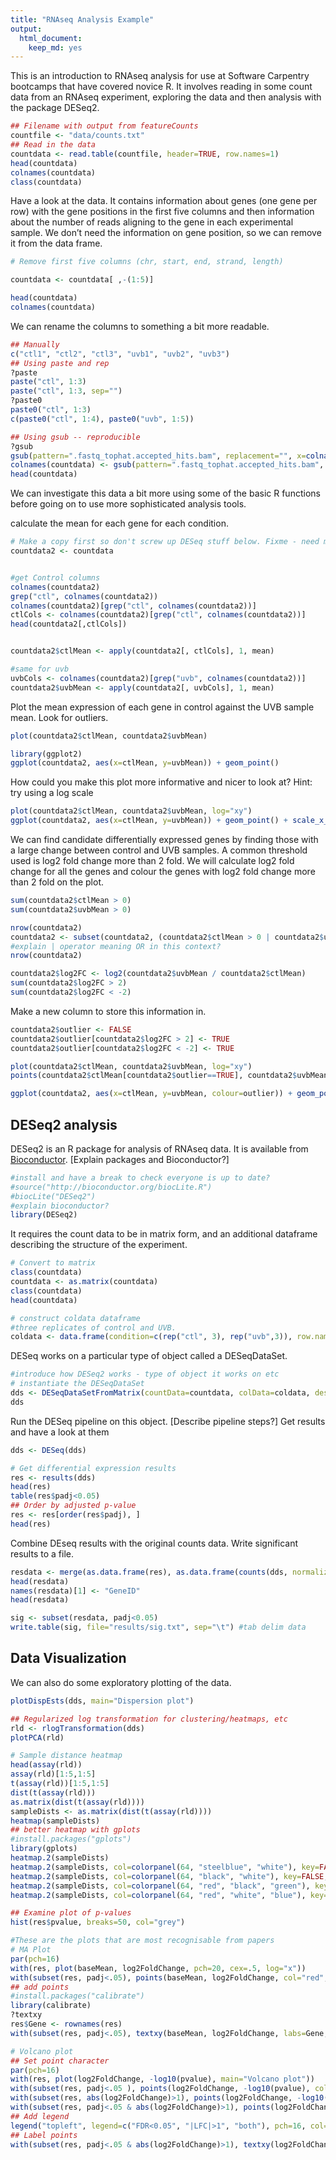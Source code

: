 ```yaml
---
title: "RNAseq Analysis Example"
output:
  html_document:
    keep_md: yes
---
```


This is an introduction to RNAseq analysis for use at Software Carpentry bootcamps that have covered novice R. It involves reading in some count data from an RNAseq experiment, exploring the data and then analysis with the package DESeq2.

```r
## Filename with output from featureCounts
countfile <- "data/counts.txt"
## Read in the data
countdata <- read.table(countfile, header=TRUE, row.names=1)
head(countdata)
colnames(countdata)
class(countdata)
```
Have a look at the data. It contains information about genes (one gene per row) with the gene positions in the first five columns and then information about the number of reads aligning to the gene in each experimental sample. We don't need the information on gene position, so we can remove it from the data frame.

```r
# Remove first five columns (chr, start, end, strand, length)

countdata <- countdata[ ,-(1:5)]

head(countdata)
colnames(countdata)
```

We can rename the columns to something a bit more readable.
```r
## Manually
c("ctl1", "ctl2", "ctl3", "uvb1", "uvb2", "uvb3")
## Using paste and rep
?paste
paste("ctl", 1:3)
paste("ctl", 1:3, sep="")
?paste0
paste0("ctl", 1:3)
c(paste0("ctl", 1:4), paste0("uvb", 1:5))
```

```r
## Using gsub -- reproducible
?gsub
gsub(pattern=".fastq_tophat.accepted_hits.bam", replacement="", x=colnames(countdata))
colnames(countdata) <- gsub(pattern=".fastq_tophat.accepted_hits.bam", replacement="", x=colnames(countdata))
head(countdata)
```

We can investigate this data a bit more using some of the basic R functions before going on to use more sophisticated analysis tools.

calculate the mean for each gene for each condition.
```r

# Make a copy first so don't screw up DESeq stuff below. Fixme - need more commentary
countdata2 <- countdata


#get Control columns
colnames(countdata2)
grep("ctl", colnames(countdata2))
colnames(countdata2)[grep("ctl", colnames(countdata2))]
ctlCols <- colnames(countdata2)[grep("ctl", colnames(countdata2))]
head(countdata2[,ctlCols])


countdata2$ctlMean <- apply(countdata2[, ctlCols], 1, mean)

#same for uvb
uvbCols <- colnames(countdata2)[grep("uvb", colnames(countdata2))]
countdata2$uvbMean <- apply(countdata2[, uvbCols], 1, mean)

```
Plot the mean expression of each gene in control against the UVB sample mean. Look for outliers.

```r
plot(countdata2$ctlMean, countdata2$uvbMean)

library(ggplot2)
ggplot(countdata2, aes(x=ctlMean, y=uvbMean)) + geom_point()
```

How could you make this plot more informative and nicer to look at? Hint: try using a log scale

```r
plot(countdata2$ctlMean, countdata2$uvbMean, log="xy")
ggplot(countdata2, aes(x=ctlMean, y=uvbMean)) + geom_point() + scale_x_log10() + scale_y_log10()
```

We can find candidate differentially expressed genes by finding those with a large change between control and UVB samples. A common threshold used is log2 fold change more than 2 fold. We will calculate log2 fold change for all the genes and colour the genes with log2 fold change more than 2 fold on the plot.

```r
sum(countdata2$ctlMean > 0)
sum(countdata2$uvbMean > 0)

nrow(countdata2)
countdata2 <- subset(countdata2, (countdata2$ctlMean > 0 | countdata2$uvbMean > 0))
#explain | operator meaning OR in this context?
nrow(countdata2)
```

```r
countdata2$log2FC <- log2(countdata2$uvbMean / countdata2$ctlMean)
sum(countdata2$log2FC > 2)
sum(countdata2$log2FC < -2)
```
Make a new column to store this information in.

```r
countdata2$outlier <- FALSE
countdata2$outlier[countdata2$log2FC > 2] <- TRUE
countdata2$outlier[countdata2$log2FC < -2] <- TRUE

plot(countdata2$ctlMean, countdata2$uvbMean, log="xy")
points(countdata2$ctlMean[countdata2$outlier==TRUE], countdata2$uvbMean[countdata2$outlier==TRUE], col="red")

ggplot(countdata2, aes(x=ctlMean, y=uvbMean, colour=outlier)) + geom_point() + scale_x_log10() + scale_y_log10() 
```

DESeq2 analysis
---------

DESeq2 is an R package for analysis of RNAseq data. It is available from [Bioconductor](http://www.bioconductor.org/). [Explain packages and Bioconductor?]

```r
#install and have a break to check everyone is up to date?
#source("http://bioconductor.org/biocLite.R")
#biocLite("DESeq2")
#explain bioconductor?
library(DESeq2)

```
 It requires the count data to be in matrix form, and an additional dataframe describing the structure of the experiment.

```r
# Convert to matrix
class(countdata)
countdata <- as.matrix(countdata)
class(countdata)
head(countdata)

# construct coldata dataframe
#three replicates of control and UVB.
coldata <- data.frame(condition=c(rep("ctl", 3), rep("uvb",3)), row.names=colnames(countdata))
```

DESeq works on a particular type of object called a DESeqDataSet.

```r
#introduce how DESeq2 works - type of object it works on etc
# instantiate the DESeqDataSet
dds <- DESeqDataSetFromMatrix(countData=countdata, colData=coldata, design=~condition)
dds
```

Run the DESeq pipeline on this object. [Describe pipeline steps?]
Get results and have a look at them
```r
dds <- DESeq(dds)

# Get differential expression results
res <- results(dds)
head(res)
table(res$padj<0.05)
## Order by adjusted p-value
res <- res[order(res$padj), ]
head(res)
```

Combine DEseq results with the original counts data. Write significant results to a file.

```r
resdata <- merge(as.data.frame(res), as.data.frame(counts(dds, normalized=TRUE)), by="row.names", sort=FALSE)
head(resdata)
names(resdata)[1] <- "GeneID"
head(resdata)

sig <- subset(resdata, padj<0.05)
write.table(sig, file="results/sig.txt", sep="\t") #tab delim data
```

Data Visualization
------------------

We can also do some exploratory plotting of the data.

```r
plotDispEsts(dds, main="Dispersion plot")
```

```r
## Regularized log transformation for clustering/heatmaps, etc
rld <- rlogTransformation(dds)
plotPCA(rld)

# Sample distance heatmap
head(assay(rld))
assay(rld)[1:5,1:5]
t(assay(rld))[1:5,1:5]
dist(t(assay(rld)))
as.matrix(dist(t(assay(rld))))
sampleDists <- as.matrix(dist(t(assay(rld))))
heatmap(sampleDists)
## better heatmap with gplots
#install.packages("gplots")
library(gplots)
heatmap.2(sampleDists)
heatmap.2(sampleDists, col=colorpanel(64, "steelblue", "white"), key=FALSE, trace="none")
heatmap.2(sampleDists, col=colorpanel(64, "black", "white"), key=FALSE, trace="none")
heatmap.2(sampleDists, col=colorpanel(64, "red", "black", "green"), key=FALSE, trace="none")
heatmap.2(sampleDists, col=colorpanel(64, "red", "white", "blue"), key=FALSE, trace="none")

## Examine plot of p-values
hist(res$pvalue, breaks=50, col="grey")
```


```r
#These are the plots that are most recognisable from papers
# MA Plot
par(pch=16)
with(res, plot(baseMean, log2FoldChange, pch=20, cex=.5, log="x"))
with(subset(res, padj<.05), points(baseMean, log2FoldChange, col="red", pch=16))
## add points
#install.packages("calibrate")
library(calibrate)
?textxy
res$Gene <- rownames(res)
with(subset(res, padj<.05), textxy(baseMean, log2FoldChange, labs=Gene, cex=1, col=2))

# Volcano plot
## Set point character
par(pch=16)
with(res, plot(log2FoldChange, -log10(pvalue), main="Volcano plot"))
with(subset(res, padj<.05 ), points(log2FoldChange, -log10(pvalue), col="red"))
with(subset(res, abs(log2FoldChange)>1), points(log2FoldChange, -log10(pvalue), col="orange"))
with(subset(res, padj<.05 & abs(log2FoldChange)>1), points(log2FoldChange, -log10(pvalue), col="green"))
## Add legend
legend("topleft", legend=c("FDR<0.05", "|LFC|>1", "both"), pch=16, col=c("red","orange","green"))
## Label points
with(subset(res, padj<.05 & abs(log2FoldChange)>1), textxy(log2FoldChange, -log10(pvalue), labs=Gene, cex=1))
```
